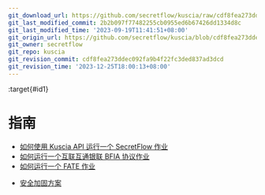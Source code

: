 ```yaml
---
git_download_url: https://github.com/secretflow/kuscia/raw/cdf8fea273ddec092fa9b4f22fc3ded837ad3dcd/docs/tutorial/index.rst
git_last_modified_commit: 2b2b097f77482255cb0955ed6b67426dd1334d8c
git_last_modified_time: '2023-09-19T11:41:51+08:00'
git_origin_url: https://github.com/secretflow/kuscia/blob/cdf8fea273ddec092fa9b4f22fc3ded837ad3dcd/docs/tutorial/index.rst
git_owner: secretflow
git_repo: kuscia
git_revision_commit: cdf8fea273ddec092fa9b4f22fc3ded837ad3dcd
git_revision_time: '2023-12-25T18:00:13+08:00'
---
```


:target{#id1}

# 指南

<TableOfContents>


  - [如何使用 Kuscia API 运行一个 SecretFlow 作业](run_secretflow_with_api_cn.mdx)
  - [如何运行一个互联互通银联 BFIA 协议作业](run_bfia_job_cn.mdx)
  - [如何运行一个 FATE 作业](run_fate_cn.mdx)
</TableOfContents>

<TableOfContents id="id2">


  - [安全加固方案](security_plan_cn.mdx)
</TableOfContents>
